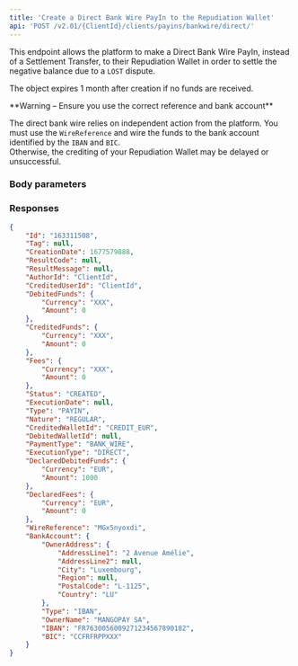 ```yaml
---
title: 'Create a Direct Bank Wire PayIn to the Repudiation Wallet'  
api: 'POST /v2.01/{ClientId}/clients/payins/bankwire/direct/'  
---
```




This endpoint allows the platform to make a Direct Bank Wire PayIn, instead of a Settlement Transfer, to their Repudiation Wallet in order to settle the negative balance due to a `LOST` dispute.  

The object expires 1 month after creation if no funds are received.  

<Warning>  
**Warning – Ensure you use the correct reference and bank account** 
  
The direct bank wire relies on independent action from the platform. You must use the `WireReference` and wire the funds to the bank account identified by the `IBAN` and `BIC`.  
Otherwise, the crediting of your Repudiation Wallet may be delayed or unsuccessful.  
</Warning>  

### Body parameters  

<CreditedWalletId2 />  

<DeclaredDebitedFunds1 />  

### Responses  

<AccordionGroup><Accordion title="200 - Status is CREATED">  

<IdResponse />  

<TagResponse />  

<CreationDateResponse />  

<ResultCodeResponse />  

<ResultMessageResponse />  

<AuthorId6Response />  

<CreditedUserId4Response />  

<DebitedFunds7Response />  

<CreditedFunds7Response />  

<Fees7Response />  

<Status2Response />  

<ExecutionDateResponse />  

<TypeResponse />  

<NatureResponse />  

<CreditedWalletId4Response />  

<DebitedWalletId1Response />  

<PaymentType2Response />  

<ExecutionTypeResponse />  

<DeclaredDebitedFunds1Response />  

<DeclaredFeesResponse />  

<WireReferenceResponse />  

<BankAccountResponse /></Accordion></AccordionGroup>  

<ResponseExample>  

```json 200 - Status is CREATED  
{
    "Id": "163311508",
    "Tag": null,
    "CreationDate": 1677579888,
    "ResultCode": null,
    "ResultMessage": null,
    "AuthorId": "ClientId",
    "CreditedUserId": "ClientId",
    "DebitedFunds": {
        "Currency": "XXX",
        "Amount": 0
    },
    "CreditedFunds": {
        "Currency": "XXX",
        "Amount": 0
    },
    "Fees": {
        "Currency": "XXX",
        "Amount": 0
    },
    "Status": "CREATED",
    "ExecutionDate": null,
    "Type": "PAYIN",
    "Nature": "REGULAR",
    "CreditedWalletId": "CREDIT_EUR",
    "DebitedWalletId": null,
    "PaymentType": "BANK_WIRE",
    "ExecutionType": "DIRECT",
    "DeclaredDebitedFunds": {
        "Currency": "EUR",
        "Amount": 1000
    },
    "DeclaredFees": {
        "Currency": "EUR",
        "Amount": 0
    },
    "WireReference": "MGx5nyoxdi",
    "BankAccount": {
        "OwnerAddress": {
            "AddressLine1": "2 Avenue Amélie",
            "AddressLine2": null,
            "City": "Luxembourg",
            "Region": null,
            "PostalCode": "L-1125",
            "Country": "LU"
        },
        "Type": "IBAN",
        "OwnerName": "MANGOPAY SA",
        "IBAN": "FR7630056009271234567890182",
        "BIC": "CCFRFRPPXXX"
    }
}  
 ```  

</ResponseExample>  

<RequestExample>  
    <RestDirectBankWirePayinToRepudiationWallet />  
</RequestExample>
